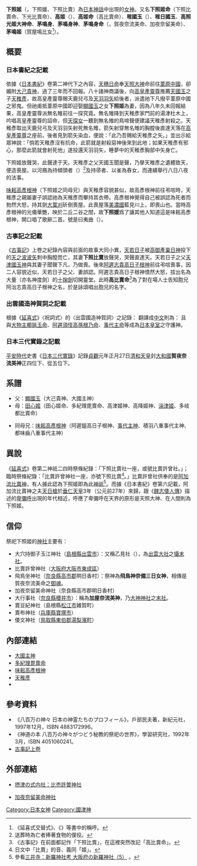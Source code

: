 '''下照姬'''（{{lang|ja|したてるひめ/したでるひめ}}，下照媛、下照比賣）為[[日本神話|日本神話]]中出現的[[女神|女神]]。又名'''下照姬命'''（下照比賣命、下光比賣命）、'''高姬'''（{{lang|ja|たかひめ}}）、'''高姬命'''（高比賣命）、'''稚國玉'''（{{lang|ja|わかくにたま}}）、'''稚日國玉'''、'''高照光姬大神命'''、'''茅鳴身'''、'''茅鳴身神'''、'''茅鳴身命'''（{{lang|ja|かやなるみ の みこと}}，賀夜奈流美命、加夜奈留美命）、'''茅鳴姬'''（賀屋鳴比女<ref>《延喜式交替式》、《{{link-ja|類聚三代格|類聚三代格}}》等書中的稱呼。</ref>）。

== 概要 ==
=== 日本書紀之記載 ===
依據《[[日本書紀|日本書紀]]》卷第二神代下之內容，[[天穗日命|天穗日命]]奉[[天照大神|天照大神]]命前往[[葦原中國|葦原中國]]，卻媚附[[大己貴神|大己貴神]]，過了三年而不回報。八十諸神商議後，向[[高皇產靈尊|高皇產靈尊]]推薦[[天國玉|天國玉]]之子[[天稚彥|天稚彥]]，故高皇產靈尊賜天鹿兒弓及[[天羽羽矢|天羽羽矢]]給後者，派遣祂下凡撥平葦原中國之邪鬼。但祂甫抵葦原中國即迎娶[[顯國玉|顯國玉]]之女'''下照姬'''為妻，因為八年久未回報結果，高皇產靈尊派無名雉前往一探究竟。無名雉降到天稚彥家門前的湯津杜木上，吟唱高皇產靈尊的詔命，但[[天探女|天探女]]一聽到無名雉的鳥啼聲便建議天稚彥射殺之。天稚彥取出天鹿兒弓及天羽羽矢射死無名雉，箭矢射穿無名雉的胸膛後直達天落在[[高皇產靈尊|高皇產靈尊]]之座前。後者見到箭矢染血，便說：「此乃吾賜給天稚彥之矢。」並出示給眾神說：「倘若天稚彥沒有抗命，此箭就是射殺惡神後來到此地；如果天稚彥有邪心，那麼此箭就會射死他」遂投還天羽羽矢，睡夢中的天稚彥胸部中矢身亡。

下照姬放聲哭，此聲達于天。天稚彥之父天國玉聞是聲，乃擧天稚彥之遺體致天，便造喪屋。以河鴈為持傾頭者（{{lang|ja|きさりもち/きざりもち}}）<ref>送葬時為亡者捧著食物的僕役。</ref>及持帚者、以雀為舂女，而連續舉行八日八夜的法事。

[[味耜高彥根神|味耜高彥根神]]（下照姬之同母兄）與天稚彥容貌甚似，故高彥根神前往弔唁時，天稚彥之親屬妻子誤認祂為天稚彥而攀持其衣帶。高彥根神覺得自己被誤認為死者而勃然大怒，持其劍[[大葉刈|大葉刈]]斫倒喪屋。此喪屋落[[美濃國|美濃國]]藍見川上，即喪山也。當時高彥根神的光儀華艷，映於二丘二谷之間，故'''下照媛'''爲了讓其他人知道這是味耜高彥根神，開口唱了歌辭二首。號是曰夷曲（{{lang|ja|ひなぶり}}）。

=== 古事記之記載 ===
《[[古事記|古事記]]》上卷之紀錄內容與前面的故事大同小異，[[天稚彥|天若日子]]被[[高皇產靈尊|高御產巢日神]]投下的[[天羽羽矢|天之波波矢]]刺中胸膛而亡，其妻'''下照比賣'''放聲哭，哭聲直達天。天若日子之父[[天國玉|天津國玉神]]與其妻子聞聲下凡，乃做喪。後來[[味耜高彥根神|阿遲志貴高日子根神]]前往弔唁喪事，因二人容貌近似，天若日子之父、妻誤認。阿遲志貴高日子根神憤然大怒，拔出名為大量（亦名神度劍）的[[十握劍|十掬劍]]切開靈堂。此時'''高比賣命'''<ref>《古事記》在前面都記作「下照比賣」，在這裡突然改記「高比賣命」。</ref>為了對在場人士告知胞兄阿治志貴高日子根神之名，於是詠頌唱出胞兄的名字。

=== 出雲國造神賀詞之記載 ===
根據《[[延喜式|延喜式]]》〈祝詞式〉的〈出雲國造神賀詞〉之記錄：
{{Cquote|'''賀夜奈流美命'''能御魂乎 飛鳥乃神奈備爾坐天 皇孫命能近守神登貢置天 八百丹杵築宮爾靜坐支}}
翻譯成[[中文|中文]]則為：
{{Cquote|'''賀夜奈流美命'''之御魂，坐鎮於飛鳥的神奈備山，作為皇孫身邊之守護神而被奉祀，靜坐於八百丹杵築宮}}
且與[[大物主神|大物主櫛𤭖玉命]]、[[味耜高彥根神|阿遲須伎高孫根乃命]]、[[事代主神|事代主命]]等成為[[日本皇室|日本皇室]]之守護神。

=== 日本三代實錄之記載 ===
[[平安時代|平安時代]]史書《[[日本三代實錄|日本三代實錄]]》記錄[[貞觀_(清和天皇)|貞觀]]元年正月27日[[清和天皇|清和天皇]]封[[大和國|大和國]]'''賀夜奈流美神'''正四位下、從五位下。

== 系譜 ==
* 父：[[顯國玉|顯國玉]]（大己貴神、大國主神）
* 母：[[田心姬|田心姬]]（田心姬命、多紀理毘賣命、高津姬神、高降姬神、[[湍津姬|湍津姬]]、多岐都比賣命）

* 同母兄：[[味耜高彥根神|味耜高彥根神]]（阿遲鉏高日子根神、[[事代主神|事代主神]]、積羽八重事代主神、都味齒八重事代主神）

== 異說 ==
《[[延喜式|延喜式]]》卷第二神祇二四時祭條紀錄：「下照比賣社一座，或號比賣許曾社。」；臨時祭條紀錄：「比賣許曾神社一座，亦號下照比賣<ref>日文中「比賣」的音、義同「姬」。</ref>。」比賣許曾社供奉的是[[阿加流比賣神|阿加流比賣神]]，有人據此認為下照姬即為此[[神祇|神祇]]<ref>參看{{ja}}[http://www.shiga-miidera.or.jp/serialization/shinra/135.htm 三井寺：新羅神社考 大阪府の新羅神社（5）] {{Wayback|url=http://www.shiga-miidera.or.jp/serialization/shinra/135.htm |date=20200128005914 }}。</ref>。而據《日本書紀》卷第六記載，阿加流比賣神之夫[[天日槍|天日槍]]於[[垂仁天皇|垂仁天皇]]3年（公元前27年）來歸，跟《[[魏志倭人傳|魏志倭人傳]]》描述的[[卑彌呼|卑彌呼]]出現的年代相近，呼應了卑彌呼在天界的原形是天照大神、在人間則為下照姬。

== 信仰 ==
祭祀下照姬的[[神社|神社]]主要有：
* 大穴持御子玉江神社（[[島根縣|島根縣]][[出雲市|出雲市]]）：又稱乙見社（{{lang|ja|おとみ の やしろ}}），為[[出雲大社|出雲大社]]之[[攝末社|攝末社]]。
* 比賣許曾神社（[[大阪府|大阪府]][[大阪市|大阪市]][[東成區|東成區]]）
* 飛鳥坐神社（[[奈良縣|奈良縣]][[高市郡|高市郡]]明日香村）：祭神為'''飛鳥神奈備三日女神'''，相傳是賀夜奈流美命之[[荒魂與和魂|御魂]]。
* 加夜奈留美命神社（奈良縣高市郡明日香村）
* 大行事社（[[奈良縣|奈良縣]][[櫻井市|櫻井市]]）：稱為'''加屋奈流美神'''，乃[[大神神社|大神神社]]之[[攝末社|末社]]。
* 賣豆紀神社（島根縣[[松江市|松江市]]雑賀町）
* 賣布神社（[[兵庫縣|兵庫縣]][[寶塚市|寶塚市]]）
* 倭文神社（[[鳥取縣|鳥取縣]][[東伯郡|東伯郡]][[湯梨濱町|湯梨濱町]]）

== 內部連結 ==
{{wikisource|日本書紀/卷第一}}
{{wikisource|古事記/上卷}}
* [[大國主神|大國主神]]
* [[多紀理毘賣命|多紀理毘賣命]]
* [[味耜高彥根神|味耜高彥根神]]
* [[天稚彥|天稚彥]]
* {{link-ja|歲德神|歳徳神}}

== 參考資料 ==
* 《八百万の神々 日本の神霊たちのプロフィール》，戶部民夫著，新紀元社，1997年12月，ISBN 4883172996。
* 《神道の本 八百万の神々がつどう秘教的祭祀の世界》，學習研究社，1992年3月，ISBN 4051060241。
* [http://www.seisaku.bz/kojiki/kojiki_05.html 古事記上卷]{{Wayback|url=http://www.seisaku.bz/kojiki/kojiki_05.html |date=20160304122057 }}
{{reflist}}

== 外部連結 ==
* {{ja}}[https://web.archive.org/web/20110712230041/http://www3.ocn.ne.jp/~tohara/hime-himekoso.html 摂津の式内社：比売許曽神社]
* {{ja}}[https://web.archive.org/web/20190301124837/http://www.7kamado.net/kayanarumi.html 加夜奈留美命神社]

[[Category:日本女神|Category:日本女神]]
[[Category:國津神|Category:國津神]]